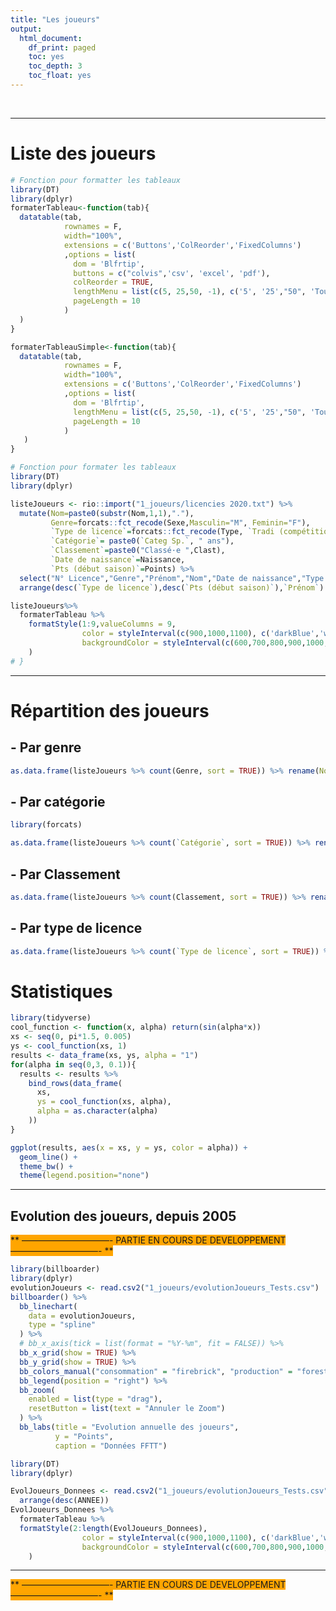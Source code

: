 ```yaml
---
title: "Les joueurs"
output:
  html_document:
    df_print: paged
    toc: yes
    toc_depth: 3
    toc_float: yes
---
```


<br>

---

# **Liste des joueurs**

```r
# Fonction pour formatter les tableaux
library(DT)
library(dplyr)
formaterTableau<-function(tab){
  datatable(tab, 
            rownames = F, 
            width="100%",
            extensions = c('Buttons','ColReorder','FixedColumns')
            ,options = list(
              dom = 'Blfrtip',
              buttons = c("colvis",'csv', 'excel', 'pdf'),
              colReorder = TRUE,
              lengthMenu = list(c(5, 25,50, -1), c('5', '25',"50", 'Tout')),
              pageLength = 10
            )
  )
}

formaterTableauSimple<-function(tab){
  datatable(tab, 
            rownames = F, 
            width="100%",
            extensions = c('Buttons','ColReorder','FixedColumns')
            ,options = list(
              dom = 'Blfrtip',
              lengthMenu = list(c(5, 25,50, -1), c('5', '25',"50", 'Tout')),
              pageLength = 10
            )
   )
}
```



```r
# Fonction pour formater les tableaux
library(DT)
library(dplyr)

listeJoueurs <- rio::import("1_joueurs/licencies 2020.txt") %>% 
  mutate(Nom=paste0(substr(Nom,1,1),"."),
         Genre=forcats::fct_recode(Sexe,Masculin="M", Feminin="F"),
         `Type de licence`=forcats::fct_recode(Type, `Tradi (compétition)`="T", `Promo (entrainement)`="P"),
         `Catégorie`= paste0(`Categ Sp.`, " ans"),
         `Classement`=paste0("Classé·e ",Clast),
         `Date de naissance`=Naissance,
         `Pts (début saison)`=Points) %>% 
  select("N° Licence","Genre","Prénom","Nom","Date de naissance","Type de licence","Catégorie","Classement","Pts (début saison)") %>% 
  arrange(desc(`Type de licence`),desc(`Pts (début saison)`),`Prénom`)

listeJoueurs%>% 
  formaterTableau %>% 
    formatStyle(1:9,valueColumns = 9, 
                color = styleInterval(c(900,1000,1100), c('darkBlue','white','greenYellow',"yellow")),
                backgroundColor = styleInterval(c(600,700,800,900,1000,1100), c('lightCyan', 'PowderBlue','LightSteelBlue','DodgerBlue','RoyalBlue','MediumBlue',"DarkBlue"))
    )
# }
```

---

# **Répartition des joueurs**

## - Par genre
```r
as.data.frame(listeJoueurs %>% count(Genre, sort = TRUE)) %>% rename(Nombre=n) %>%  formaterTableauSimple()

```

## - Par catégorie

```r
library(forcats)

as.data.frame(listeJoueurs %>% count(`Catégorie`, sort = TRUE)) %>% rename(Nombre=n) %>% formaterTableauSimple()

```

## - Par Classement
```r
as.data.frame(listeJoueurs %>% count(Classement, sort = TRUE)) %>% rename(Nombre=n) %>%formaterTableauSimple()
```

## - Par type de licence

```r
as.data.frame(listeJoueurs %>% count(`Type de licence`, sort = TRUE)) %>% rename(Nombre=n) %>%formaterTableauSimple()
```

# **Statistiques**

```r
library(tidyverse)
cool_function <- function(x, alpha) return(sin(alpha*x))
xs <- seq(0, pi*1.5, 0.005)
ys <- cool_function(xs, 1)
results <- data_frame(xs, ys, alpha = "1")
for(alpha in seq(0,3, 0.1)){
  results <- results %>% 
    bind_rows(data_frame(
      xs, 
      ys = cool_function(xs, alpha),
      alpha = as.character(alpha)
    ))
}

ggplot(results, aes(x = xs, y = ys, color = alpha)) + 
  geom_line() + 
  theme_bw() + 
  theme(legend.position="none")
```

---

## **Evolution des joueurs**, depuis 2005

<span style="background-color:orange"> ** ------------------------------- PARTIE EN COURS DE DEVELOPPEMENT ------------------------------- ** </span>


```r
library(billboarder)
library(dplyr)
evolutionJoueurs <- read.csv2("1_joueurs/evolutionJoueurs_Tests.csv")
billboarder() %>% 
  bb_linechart(
    data = evolutionJoueurs, 
    type = "spline"
  ) %>% 
  # bb_x_axis(tick = list(format = "%Y-%m", fit = FALSE)) %>% 
  bb_x_grid(show = TRUE) %>% 
  bb_y_grid(show = TRUE) %>% 
  bb_colors_manual("consommation" = "firebrick", "production" = "forestgreen") %>% 
  bb_legend(position = "right") %>% 
  bb_zoom(
    enabled = list(type = "drag"),
    resetButton = list(text = "Annuler le Zoom")
  ) %>% 
  bb_labs(title = "Evolution annuelle des joueurs",
          y = "Points",
          caption = "Données FFTT")

```


<!-- <details> -->
<!-- <summary markdown="span">**Cliquez sur la flèche pour sélectionner le tableau de données**</summary> -->


```r
library(DT)
library(dplyr)

EvolJoueurs_Donnees <- read.csv2("1_joueurs/evolutionJoueurs_Tests.csv") %>% 
  arrange(desc(ANNEE))
EvolJoueurs_Donnees %>% 
  formaterTableau %>% 
  formatStyle(2:length(EvolJoueurs_Donnees), 
                color = styleInterval(c(900,1000,1100), c('darkBlue','white','greenYellow',"yellow")),
                backgroundColor = styleInterval(c(600,700,800,900,1000,1100), c('lightCyan', 'PowderBlue','LightSteelBlue','DodgerBlue','RoyalBlue','MediumBlue',"DarkBlue"))
    )

```

<!-- </details> -->


---



<span style="background-color:orange"> ** ------------------------------- PARTIE EN COURS DE DEVELOPPEMENT ------------------------------- ** </span>


